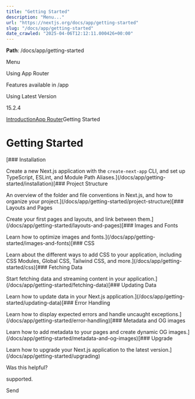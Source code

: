 ---
title: "Getting Started"
description: "Menu..."
url: "https://nextjs.org/docs/app/getting-started"
slug: "/docs/app/getting-started"
date_crawled: "2025-04-06T12:12:11.000426+00:00"
---

**Path**: /docs/app/getting-started

Menu

Using App Router

Features available in /app

Using Latest Version

15.2.4

[Introduction](/docs)[App Router](/docs/app)Getting Started

# Getting Started

[### Installation

Create a new Next.js application with the `create-next-app` CLI, and set up TypeScript, ESLint, and Module Path Aliases.](/docs/app/getting-started/installation)[### Project Structure

An overview of the folder and file conventions in Next.js, and how to organize your project.](/docs/app/getting-started/project-structure)[### Layouts and Pages

Create your first pages and layouts, and link between them.](/docs/app/getting-started/layouts-and-pages)[### Images and Fonts

Learn how to optimize images and fonts.](/docs/app/getting-started/images-and-fonts)[### CSS

Learn about the different ways to add CSS to your application, including CSS Modules, Global CSS, Tailwind CSS, and more.](/docs/app/getting-started/css)[### Fetching Data

Start fetching data and streaming content in your application.](/docs/app/getting-started/fetching-data)[### Updating Data

Learn how to update data in your Next.js application.](/docs/app/getting-started/updating-data)[### Error Handling

Learn how to display expected errors and handle uncaught exceptions.](/docs/app/getting-started/error-handling)[### Metadata and OG images

Learn how to add metadata to your pages and create dynamic OG images.](/docs/app/getting-started/metadata-and-og-images)[### Upgrade

Learn how to upgrade your Next.js application to the latest version.](/docs/app/getting-started/upgrading)

Was this helpful?

supported.

Send